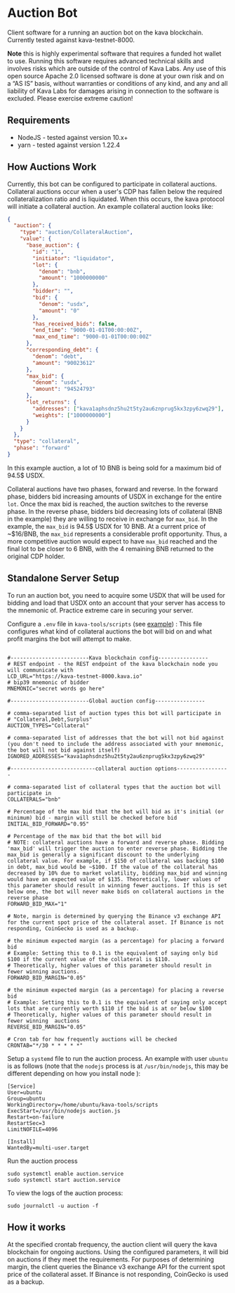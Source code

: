 
# Auction Bot

Client software for a running an auction bot on the kava blockchain. Currently tested against kava-testnet-8000.

**Note** this is highly experimental software that requires a funded hot wallet to use. Running this software requires advanced technical skills and involves risks which are outside of the control of Kava Labs. Any use of this open source Apache 2.0 licensed software is done at your own risk and on a “AS IS” basis, without warranties or conditions of any kind, and any and all liability of Kava Labs for damages arising in connection to the software is excluded. Please exercise extreme caution!

## Requirements

- NodeJS - tested against version 10.x+
- yarn - tested against version 1.22.4

## How Auctions Work

Currently, this bot can be configured to participate in collateral auctions. Collateral auctions occur when a user's CDP has fallen below the required collateralization ratio and is liquidated. When this occurs, the kava protocol will initiate a collateral auction. An example collateral auction looks like:

```json
{
  "auction": {
    "type": "auction/CollateralAuction",
    "value": {
      "base_auction": {
        "id": "1",
        "initiator": "liquidator",
        "lot": {
          "denom": "bnb",
          "amount": "1000000000"
        },
        "bidder": "",
        "bid": {
          "denom": "usdx",
          "amount": "0"
        },
        "has_received_bids": false,
        "end_time": "9000-01-01T00:00:00Z",
        "max_end_time": "9000-01-01T00:00:00Z"
      },
      "corresponding_debt": {
        "denom": "debt",
        "amount": "90023612"
      },
      "max_bid": {
        "denom": "usdx",
        "amount": "94524793"
      },
      "lot_returns": {
        "addresses": ["kava1aphsdnz5hu2t5ty2au6znprug5kx3zpy6zwq29"],
        "weights": ["1000000000"]
      }
    }
  },
  "type": "collateral",
  "phase": "forward"
}
```

In this example auction, a lot of 10 BNB is being sold for a maximum bid of 94.5$ USDX.

Collateral auctions have two phases, forward and reverse. In the forward phase, bidders bid increasing amounts of USDX in exchange for the entire `lot`. Once the max bid is reached, the auction switches to the reverse phase. In the reverse phase, bidders bid decreasing lots of collateral (BNB in the example) they are willing to receive in exchange for `max_bid`. In the example, the `max_bid` is 94.5$ USDX for 10 BNB. At a current price of ~$16/BNB, the `max_bid` represents a considerable profit opportunity. Thus, a more competitive auction would expect to have `max_bid` reached and the final lot to be closer to 6 BNB, with the 4 remaining BNB returned to the original CDP holder.

## Standalone Server Setup

To run an auction bot, you need to acquire some USDX that will be used for bidding and load that USDX onto an account that your server has access to the mnemonic of. Practice extreme care in securing your server.

Configure a `.env` file in `kava-tools/scripts` (see [example](example-env)) :
This file configures what kind of collateral auctions the bot will bid on and what profit margins the bot will attempt to make.

```env

#-------------------------Kava blockchain config----------------
# REST endpoint - the REST endpoint of the kava blockchain node you will communicate with
LCD_URL="https://kava-testnet-8000.kava.io"
# bip39 mnemonic of bidder
MNEMONIC="secret words go here"

#-------------------------Global auction config----------------

# comma-separated list of auction types this bot will participate in
# "Collateral,Debt,Surplus"
AUCTION_TYPES="Collateral"

# comma-separated list of addresses that the bot will not bid against (you don't need to include the address associated with your mnemonic, the bot will not bid against itself)
IGNORED_ADDRESSES="kava1aphsdnz5hu2t5ty2au6znprug5kx3zpy6zwq29"

#---------------------------collateral auction options-----------------

# comma-separated list of collateral types that the auction bot will participate in
COLLATERALS="bnb"

# Percentage of the max bid that the bot will bid as it's initial (or minimum) bid - margin will still be checked before bid
INITIAL_BID_FORWARD="0.95"

# Percentage of the max bid that the bot will bid
# NOTE: collateral auctions have a forward and reverse phase. Bidding 'max_bid' will trigger the auction to enter reverse phase. Bidding the max_bid is generally a significant discount to the underlying collateral value. For example, if $150 of collateral was backing $100 in debt, max_bid would be ~$100. If the value of the collateral has decreased by 10% due to market volatility, bidding max_bid and winning would have an expected value of $135. Theoretically, lower values of this parameter should result in winning fewer auctions. If this is set below one, the bot will never make bids on collateral auctions in the reverse phase
FORWARD_BID_MAX="1"

# Note, margin is determined by querying the Binance v3 exchange API for the current spot price of the collateral asset. If Binance is not responding, CoinGecko is used as a backup.

# the minimum expected margin (as a percentage) for placing a forward bid
# Example: Setting this to 0.1 is the equivalent of saying only bid $100 if the current value of the collateral is $110.
# Theoretically, higher values of this parameter should result in fewer winning auctions.
FORWARD_BID_MARGIN="0.05"

# the minimum expected margin (as a percentage) for placing a reverse bid
# Example: Setting this to 0.1 is the equivalent of saying only accept lots that are currently worth $110 if the bid is at or below $100
# Theoretically, higher values of this parameter should result in fewer winning  auctions
REVERSE_BID_MARGIN="0.05"

# Cron tab for how frequently auctions will be checked
CRONTAB="*/30 * * * * *"
```

Setup a `systemd` file to run the auction process. An example with user `ubuntu` is as follows (note that the `nodejs` process is at `/usr/bin/nodejs`, this may be different depending on how you install node ):

```
[Service]
User=ubuntu
Group=ubuntu
WorkingDirectory=/home/ubuntu/kava-tools/scripts
ExecStart=/usr/bin/nodejs auction.js
Restart=on-failure
RestartSec=3
LimitNOFILE=4096

[Install]
WantedBy=multi-user.target
```

Run the auction process

```
sudo systemctl enable auction.service
sudo systemctl start auction.service
```

To view the logs of the auction process:
```
sudo journalctl -u auction -f
```

## How it works

At the specified crontab frequency, the auction client will query the kava blockchain for ongoing auctions. Using the configured parameters, it will bid on auctions if they meet the requirements. For purposes of determining margin, the client queries the Binance v3 exchange API for the current spot price of the collateral asset. If Binance is not responding, CoinGecko is used as a backup.

